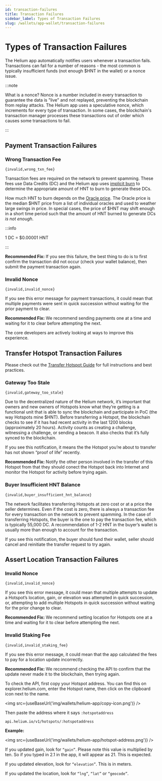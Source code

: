 ```yaml
---
id: transaction-failures
title: Transaction Failures
sidebar_label: Types of Transaction Failures
slug: /wallets/app-wallet/transaction-failures
---
```



# Types of Transaction Failures

The Helium app automatically notifies users whenever a transaction fails. Transactions can fail for
a number of reasons - the most common is typically insufficient funds (not enough $HNT in the
wallet) or a nonce issue.

:::note

What is a nonce? Nonce is a number included in every transaction to guarantee the data is "live" and
not replayed, preventing the blockchain from replay attacks. The Helium app uses a speculative
nonce, which increments for every type of transaction. In some cases, the blockchain's transaction
manager processes these transactions out of order which causes some transactions to fail.

:::

## Payment Transaction Failures

### Wrong Transaction Fee

`{invalid,wrong_txn_fee}`

Transaction fees are required on the network to prevent spamming. These fees use Data Credits (DC)
and the Helium app uses
[implicit burn](https://docs.helium.com/blockchain/transaction-fees/#transaction-fees-and-implicit-burn)
to determine the appropriate amount of HNT to burn to generate these DCs.

How much HNT to burn depends on the
[Oracle price](https://docs.helium.com/blockchain/oracles/#hnt-price-oracles). The Oracle price is
the median $HNT price from a list of individual oracles and used to weather large swings in price.
In special cases, the price of $HNT may shift enough in a short time period such that the amount of
HNT burned to generate DCs _is not enough_.

:::info

1 DC = $0.00001 HNT

:::

**Recommended Fix:** If you see this failure, the best thing to do is to first confirm the
transaction did not occur (check your wallet balance), then submit the payment transaction again.

### Invalid Nonce

`{invalid,invalid_nonce}`

If you see this error message for payment transactions, it could mean that multiple payments were
sent in quick succession without waiting for the prior payment to clear.

**Recommended Fix:** We recommend sending payments one at a time and waiting for it to clear before
attempting the next.

The core developers are actively looking at ways to improve this experience.

## Transfer Hotspot Transaction Failures

Please check out the
[Transfer Hotspot Guide](https://docs.helium.com/wallets/app-wallet/transfer-hotspot/) for full
instructions and best practices.

### Gateway Too Stale

`{invalid,gateway_too_stale}`

Due to the decentralized nature of the Helium network, it’s important that owners and new owners of
Hotspots know what they’re getting is a functional unit that is able to sync the blockchain and
participate in PoC (the way Hotspots mine $HNT). Before transferring a Hotspot, the blockchain
checks to see if it has had recent activity in the last 1200 blocks (approximately 20 hours).
Activity counts as creating a challenge, witnessing a challenge, or sending a beacon. It also checks
that it’s fully synced to the blockchain.

If you see this notification, it means the the Hotspot you’re about to transfer has not shown “proof
of life” recently.

**Recommended Fix:** Notify the other person involved in the transfer of this Hotspot from that they
should conect the Hotspot back into Internet and monitor the Hotspot for activity before trying
again.

### Buyer Insufficient HNT Balance

`{invalid,buyer_insufficient_hnt_balance}`

The network facilitates transferring Hotspots at zero cost or at a price the seller determines. Even
if the cost is zero, there is always a transaction fee for every transaction on the network to
prevent spamming. In the case of transferring Hotspots, the buyer is the one to pay the transaction
fee, which is typically 55,000 DC. A recommendation of 1-2 HNT in the buyer’s wallet is usually more
than enough to account for the transaction.

If you see this notification, the buyer should fund their wallet, seller should cancel and
reinitiate the transfer request to try again.

## Assert Location Transaction Failures

### Invalid Nonce

`{invalid,invalid_nonce}`

If you see this error message, it could mean that multiple attempts to update a Hotspot’s location,
gain, or elevation was attempted in quick succession, or, attempting to add multiple Hotspots in
quick succession without waiting for the prior change to clear.

**Recommended Fix:** We recommend setting location for Hotspots one at a time and waiting for it to
clear before attempting the next.

### Invalid Staking Fee

`{invalid,invalid_staking_fee}`

If you see this error message, it could mean that the app calculated the fees to pay for a location
update incorrectly.

**Recommended Fix:** We recommend checking the API to confirm that the update never made it to the
blockchain, then trying again.

To check the API, first copy your Hotspot address. You can find this on explorer.helium.com, enter
the Hotspot name, then click on the clipboard icon next to the name.

<img src={useBaseUrl('img/wallets/helium-app/copy-icon.png')} />

Then paste the address where it says `:hotspotaddress`

`api.helium.io/v1/hotspots/:hotspotaddress`

**Example:**

<img src={useBaseUrl('img/wallets/helium-app/hotspot-address.png')} />

If you updated gain, look for `“gain”`. Please note this value is multiplied by ten. So if you typed
in 2.1 in the app, it will appear as 21. This is expected.

If you updated elevation, look for `“elevation”`. This is in meters.

If you updated the location, look for `“lng”`, `“lat”` or `“geocode”`.
